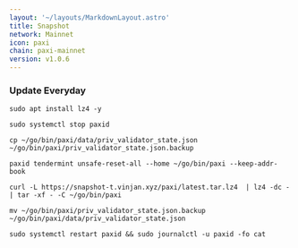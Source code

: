 ```yaml
---
layout: '~/layouts/MarkdownLayout.astro'
title: Snapshot
network: Mainnet
icon: paxi
chain: paxi-mainnet
version: v1.0.6
---
```

### Update Everyday
```
sudo apt install lz4 -y
```
```
sudo systemctl stop paxid
```
```
cp ~/go/bin/paxi/data/priv_validator_state.json ~/go/bin/paxi/priv_validator_state.json.backup
```
```
paxid tendermint unsafe-reset-all --home ~/go/bin/paxi --keep-addr-book
```
```
curl -L https://snapshot-t.vinjan.xyz/paxi/latest.tar.lz4  | lz4 -dc - | tar -xf - -C ~/go/bin/paxi
```
```
mv ~/go/bin/paxi/priv_validator_state.json.backup ~/go/bin/paxi/data/priv_validator_state.json
```
```
sudo systemctl restart paxid && sudo journalctl -u paxid -fo cat
```
